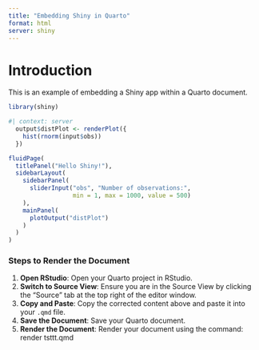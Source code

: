 ```yaml
---
title: "Embedding Shiny in Quarto"
format: html
server: shiny
---
```


# Introduction

This is an example of embedding a Shiny app within a Quarto document.


```r
library(shiny)
```

```r
#| context: server
  output$distPlot <- renderPlot({
    hist(rnorm(input$obs))
  })

```

```r
fluidPage(
  titlePanel("Hello Shiny!"),
  sidebarLayout(
    sidebarPanel(
      sliderInput("obs", "Number of observations:",
                  min = 1, max = 1000, value = 500)
    ),
    mainPanel(
      plotOutput("distPlot")
    )
  )
)

```
### Steps to Render the Document

1. **Open RStudio**: Open your Quarto project in RStudio.
2. **Switch to Source View**: Ensure you are in the Source View by clicking the "Source" tab at the top right of the editor window.
3. **Copy and Paste**: Copy the corrected content above and paste it into your `.qmd` file.
4. **Save the Document**: Save your Quarto document.
5. **Render the Document**: Render your document using the command:
    render tsttt.qmd
